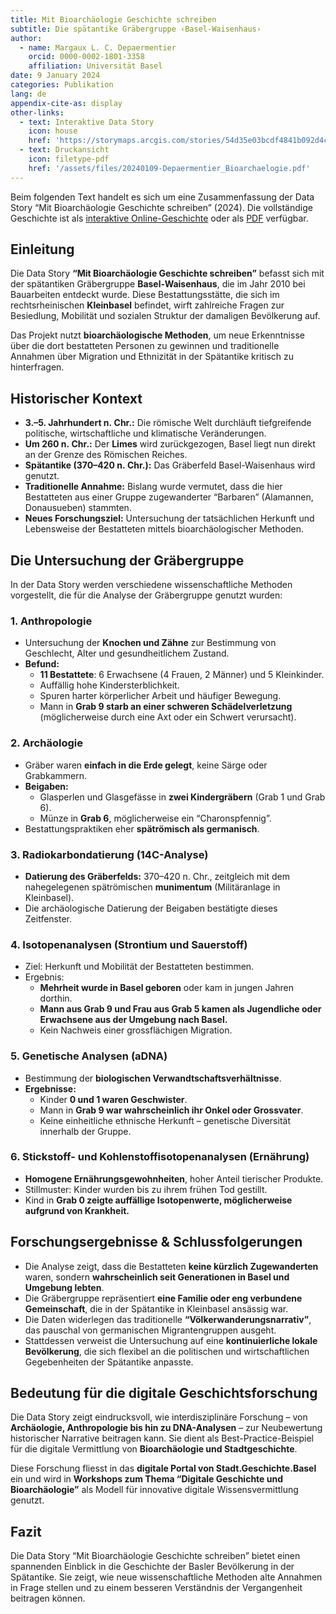 ```yaml
---
title: Mit Bioarchäologie Geschichte schreiben
subtitle: Die spätantike Gräbergruppe ‹Basel-Waisenhaus›
author:
  - name: Margaux L. C. Depaermentier
    orcid: 0000-0002-1801-3358
    affiliation: Universität Basel
date: 9 January 2024
categories: Publikation
lang: de
appendix-cite-as: display
other-links:
  - text: Interaktive Data Story
    icon: house
    href: 'https://storymaps.arcgis.com/stories/54d35e03bcdf4841b092d4c4906227e9'
  - text: Druckansicht
    icon: filetype-pdf
    href: '/assets/files/20240109-Depaermentier_Bioarchaelogie.pdf'
---
```


::: callout-note
Beim folgenden Text handelt es sich um eine Zusammenfassung der Data Story "Mit Bioarchäologie Geschichte schreiben" (2024). Die vollständige Geschichte ist als [interaktive Online-Geschichte](https://storymaps.arcgis.com/stories/54d35e03bcdf4841b092d4c4906227e9) oder als [PDF](/assets/files/20240109-Depaermentier_Bioarchaelogie.pdf) verfügbar.
:::

## Einleitung

Die Data Story **"Mit Bioarchäologie Geschichte schreiben"** befasst sich mit der spätantiken Gräbergruppe **Basel-Waisenhaus**, die im Jahr 2010 bei Bauarbeiten entdeckt wurde. Diese Bestattungsstätte, die sich im rechtsrheinischen **Kleinbasel** befindet, wirft zahlreiche Fragen zur Besiedlung, Mobilität und sozialen Struktur der damaligen Bevölkerung auf.

Das Projekt nutzt **bioarchäologische Methoden**, um neue Erkenntnisse über die dort bestatteten Personen zu gewinnen und traditionelle Annahmen über Migration und Ethnizität in der Spätantike kritisch zu hinterfragen.

## Historischer Kontext

- **3.–5. Jahrhundert n. Chr.:** Die römische Welt durchläuft tiefgreifende politische, wirtschaftliche und klimatische Veränderungen.\
- **Um 260 n. Chr.:** Der **Limes** wird zurückgezogen, Basel liegt nun direkt an der Grenze des Römischen Reiches.\
- **Spätantike (370–420 n. Chr.):** Das Gräberfeld Basel-Waisenhaus wird genutzt.\
- **Traditionelle Annahme:** Bislang wurde vermutet, dass die hier Bestatteten aus einer Gruppe zugewanderter "Barbaren" (Alamannen, Donausueben) stammten.\
- **Neues Forschungsziel:** Untersuchung der tatsächlichen Herkunft und Lebensweise der Bestatteten mittels bioarchäologischer Methoden.

## Die Untersuchung der Gräbergruppe

In der Data Story werden verschiedene wissenschaftliche Methoden vorgestellt, die für die Analyse der Gräbergruppe genutzt wurden:

### 1. Anthropologie

- Untersuchung der **Knochen und Zähne** zur Bestimmung von Geschlecht, Alter und gesundheitlichem Zustand.\
- **Befund:**
  - **11 Bestattete**: 6 Erwachsene (4 Frauen, 2 Männer) und 5 Kleinkinder.\
  - Auffällig hohe Kindersterblichkeit.\
  - Spuren harter körperlicher Arbeit und häufiger Bewegung.\
  - Mann in **Grab 9 starb an einer schweren Schädelverletzung** (möglicherweise durch eine Axt oder ein Schwert verursacht).

### 2. Archäologie

- Gräber waren **einfach in die Erde gelegt**, keine Särge oder Grabkammern.\
- **Beigaben:**
  - Glasperlen und Glasgefässe in **zwei Kindergräbern** (Grab 1 und Grab 6).\
  - Münze in **Grab 6**, möglicherweise ein "Charonspfennig".\
- Bestattungspraktiken eher **spätrömisch als germanisch**.

### 3. Radiokarbondatierung (14C-Analyse)

- **Datierung des Gräberfelds:** 370–420 n. Chr., zeitgleich mit dem nahegelegenen spätrömischen **munimentum** (Militäranlage in Kleinbasel).\
- Die archäologische Datierung der Beigaben bestätigte dieses Zeitfenster.

### 4. Isotopenanalysen (Strontium und Sauerstoff)

- Ziel: Herkunft und Mobilität der Bestatteten bestimmen.\
- Ergebnis:
  - **Mehrheit wurde in Basel geboren** oder kam in jungen Jahren dorthin.\
  - **Mann aus Grab 9 und Frau aus Grab 5 kamen als Jugendliche oder Erwachsene aus der Umgebung nach Basel.**\
  - Kein Nachweis einer grossflächigen Migration.

### 5. Genetische Analysen (aDNA)

- Bestimmung der **biologischen Verwandtschaftsverhältnisse**.\
- **Ergebnisse:**
  - Kinder **0 und 1 waren Geschwister**.\
  - Mann in **Grab 9 war wahrscheinlich ihr Onkel oder Grossvater**.\
  - Keine einheitliche ethnische Herkunft – genetische Diversität innerhalb der Gruppe.

### 6. Stickstoff- und Kohlenstoffisotopenanalysen (Ernährung)

- **Homogene Ernährungsgewohnheiten**, hoher Anteil tierischer Produkte.\
- Stillmuster: Kinder wurden bis zu ihrem frühen Tod gestillt.\
- Kind in **Grab 0 zeigte auffällige Isotopenwerte, möglicherweise aufgrund von Krankheit.**

## Forschungsergebnisse & Schlussfolgerungen

- Die Analyse zeigt, dass die Bestatteten **keine kürzlich Zugewanderten** waren, sondern **wahrscheinlich seit Generationen in Basel und Umgebung lebten**.\
- Die Gräbergruppe repräsentiert **eine Familie oder eng verbundene Gemeinschaft**, die in der Spätantike in Kleinbasel ansässig war.\
- Die Daten widerlegen das traditionelle **"Völkerwanderungsnarrativ"**, das pauschal von germanischen Migrantengruppen ausgeht.\
- Stattdessen verweist die Untersuchung auf eine **kontinuierliche lokale Bevölkerung**, die sich flexibel an die politischen und wirtschaftlichen Gegebenheiten der Spätantike anpasste.

## Bedeutung für die digitale Geschichtsforschung

Die Data Story zeigt eindrucksvoll, wie interdisziplinäre Forschung – von **Archäologie, Anthropologie bis hin zu DNA-Analysen** – zur Neubewertung historischer Narrative beitragen kann. Sie dient als Best-Practice-Beispiel für die digitale Vermittlung von **Bioarchäologie und Stadtgeschichte**.

Diese Forschung fliesst in das **digitale Portal von Stadt.Geschichte.Basel** ein und wird in **Workshops zum Thema "Digitale Geschichte und Bioarchäologie"** als Modell für innovative digitale Wissensvermittlung genutzt.

## Fazit

Die Data Story "Mit Bioarchäologie Geschichte schreiben" bietet einen spannenden Einblick in die Geschichte der Basler Bevölkerung in der Spätantike. Sie zeigt, wie neue wissenschaftliche Methoden alte Annahmen in Frage stellen und zu einem besseren Verständnis der Vergangenheit beitragen können.
